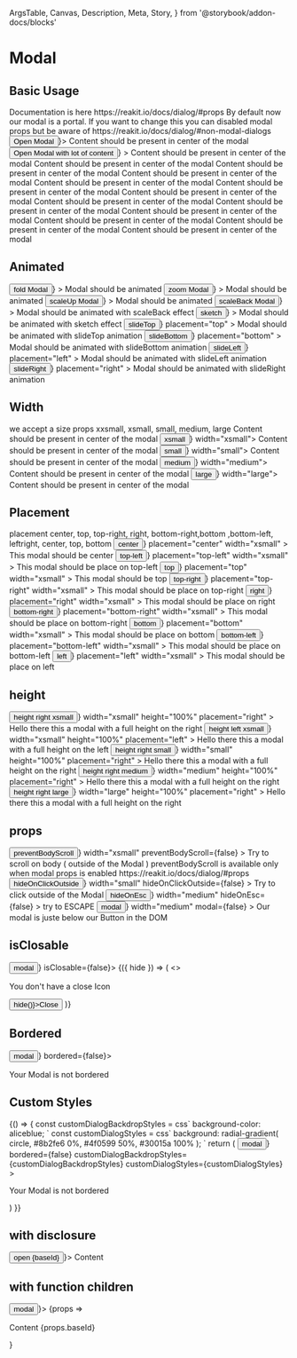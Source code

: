   ArgsTable,
  Canvas,
  Description,
  Meta,
  Story,
} from '@storybook/addon-docs/blocks'

<Meta title="Components/Modal" component={Modal} />

# Modal

## Basic Usage

<Description>
  Documentation is here https://reakit.io/docs/dialog/#props By default now our
  modal is a portal. If you want to change this you can disabled modal props but
  be aware of https://reakit.io/docs/dialog/#non-modal-dialogs
</Description>

<Canvas>
  <Story name="basic">
    <Modal disclosure={() => <Button>Open Modal</Button>}>
      <Box p={4}>Content should be present in center of the modal</Box>
    </Modal>
  </Story>
</Canvas>

<Canvas>
  <Story name="basic-with-much-content">
    <Modal
      animated
      animation="scaleUp"
      disclosure={() => <Button>Open Modal with lot of content</Button>}
    >
      <Box p={4}>Content should be present in center of the modal</Box>
      <Box p={4}>Content should be present in center of the modal</Box>
      <Box p={4}>Content should be present in center of the modal</Box>
      <Box p={4}>Content should be present in center of the modal</Box>
      <Box p={4}>Content should be present in center of the modal</Box>
      <Box p={4}>Content should be present in center of the modal</Box>
      <Box p={4}>Content should be present in center of the modal</Box>
      <Box p={4}>Content should be present in center of the modal</Box>
      <Box p={4}>Content should be present in center of the modal</Box>
      <Box p={4}>Content should be present in center of the modal</Box>
      <Box p={4}>Content should be present in center of the modal</Box>
      <Box p={4}>Content should be present in center of the modal</Box>
      <Box p={4}>Content should be present in center of the modal</Box>
    </Modal>
  </Story>
</Canvas>

## Animated

<Canvas>
  <Story name="animated fold">
    <Modal
      animated
      animation="fold"
      disclosure={() => <Button>fold Modal</Button>}
    >
      <Box p={4}>Modal should be animated</Box>
    </Modal>
  </Story>
  <Story name="animated zoom">
    <Modal
      animated
      animation="zoom"
      disclosure={() => <Button>zoom Modal</Button>}
    >
      <Box p={4}>Modal should be animated</Box>
    </Modal>
  </Story>
  <Story name="animated scaleUp">
    <Modal
      animated
      animation="scaleUp"
      disclosure={() => <Button>scaleUp Modal</Button>}
    >
      <Box p={4}>Modal should be animated</Box>
    </Modal>
  </Story>
  <Story name="animated scaleBack">
    <Modal
      animated
      animation="scaleBack"
      disclosure={() => <Button>scaleBack Modal</Button>}
    >
      <Box p={4}>Modal should be animated with scaleBack effect</Box>
    </Modal>
  </Story>
  <Story name="animated sketch">
    <Modal
      animated
      animation="sketch"
      disclosure={() => <Button>sketch</Button>}
    >
      <Box p={4}>Modal should be animated with sketch effect</Box>
    </Modal>
  </Story>
  <Story name="animated slideTop">
    <Modal
      animated
      animation="slideTop"
      disclosure={() => <Button>slideTop</Button>}
      placement="top"
    >
      <Box p={4}>Modal should be animated with slideTop animation</Box>
    </Modal>
  </Story>
  <Story name="animated slideBottom">
    <Modal
      animated
      animation="slideBottom"
      disclosure={() => <Button>slideBottom</Button>}
      placement="bottom"
    >
      <Box p={4}>Modal should be animated with slideBottom animation</Box>
    </Modal>
  </Story>
  <Story name="animated slideLeft">
    <Modal
      animated
      animation="slideLeft"
      disclosure={() => <Button>slideLeft</Button>}
      placement="left"
    >
      <Box p={4}>Modal should be animated with slideLeft animation</Box>
    </Modal>
  </Story>
  <Story name="animated slideRight">
    <Modal
      animated
      animation="slideRight"
      disclosure={() => <Button>slideRight</Button>}
      placement="right"
    >
      <Box p={4}>Modal should be animated with slideRight animation</Box>
    </Modal>
  </Story>
</Canvas>

## Width

<Description>
  we accept a size props xxsmall, xsmall, small, medium, large
</Description>

<Canvas>
  <Story name="Width xssmall">
    <Modal width="xxsmall">
      <Box p={4}>Content should be present in center of the modal</Box>
    </Modal>
  </Story>
  <Story name="Width xsmall">
    <Modal disclosure={() => <Button>xsmall</Button>} width="xsmall">
      <Box p={4}>Content should be present in center of the modal</Box>
    </Modal>
  </Story>
  <Story name="Width small">
    <Modal disclosure={() => <Button>small</Button>} width="small">
      <Box p={4}>Content should be present in center of the modal</Box>
    </Modal>
  </Story>
  <Story name="Width medium">
    <Modal disclosure={() => <Button>medium</Button>} width="medium">
      <Box p={4}>Content should be present in center of the modal</Box>
    </Modal>
  </Story>
  <Story name="Width large">
    <Modal disclosure={() => <Button>large</Button>} width="large">
      <Box p={4}>Content should be present in center of the modal</Box>
    </Modal>
  </Story>
</Canvas>

## Placement

<Description>
  placement center, top, top-right, right, bottom-right,bottom ,bottom-left,
  leftright, center, top, bottom
</Description>

<Canvas>
  <Story name="center">
    <Modal
      disclosure={() => <Button>center</Button>}
      placement="center"
      width="xsmall"
    >
      <Box p={4}>This modal should be center</Box>
    </Modal>
  </Story>
  <Story name="top-left">
    <Modal
      disclosure={() => <Button>top-left</Button>}
      placement="top-left"
      width="xsmall"
    >
      <Box p={4}>This modal should be place on top-left</Box>
    </Modal>
  </Story>
  <Story name="top">
    <Modal
      disclosure={() => <Button>top</Button>}
      placement="top"
      width="xsmall"
    >
      <Box p={4}>This modal should be top</Box>
    </Modal>
  </Story>
  <Story name="top-right">
    <Modal
      disclosure={() => <Button>top-right</Button>}
      placement="top-right"
      width="xsmall"
    >
      <Box p={4}>This modal should be place on top-right</Box>
    </Modal>
  </Story>
  <Story name="right">
    <Modal
      disclosure={() => <Button>right</Button>}
      placement="right"
      width="xsmall"
    >
      <Box p={4}>This modal should be place on right</Box>
    </Modal>
  </Story>
  <Story name="bottom-right">
    <Modal
      disclosure={() => <Button>bottom-right</Button>}
      placement="bottom-right"
      width="xsmall"
    >
      <Box p={4}>This modal should be place on bottom-right</Box>
    </Modal>
  </Story>
  <Story name="bottom">
    <Modal
      disclosure={() => <Button>bottom</Button>}
      placement="bottom"
      width="xsmall"
    >
      <Box p={4}>This modal should be place on bottom</Box>
    </Modal>
  </Story>
  <Story name="bottom-left">
    <Modal
      disclosure={() => <Button>bottom-left</Button>}
      placement="bottom-left"
      width="xsmall"
    >
      <Box p={4}>This modal should be place on bottom-left</Box>
    </Modal>
  </Story>
  <Story name="left">
    <Modal
      disclosure={() => <Button>left</Button>}
      placement="left"
      width="xsmall"
    >
      <Box p={4}>This modal should be place on left</Box>
    </Modal>
  </Story>
</Canvas>

## height

<Canvas>
  <Story name="height right xsmall">
    <Modal
      disclosure={() => <Button>height right xsmall</Button>}
      width="xsmall"
      height="100%"
      placement="right"
    >
      <Box p={4}>Hello there this a modal with a full height on the right</Box>
    </Modal>
  </Story>
  <Story name="height left xsmall">
    <Modal
      disclosure={() => <Button>height left xsmall</Button>}
      width="xsmall"
      height="100%"
      placement="left"
    >
      <Box p={4}>Hello there this a modal with a full height on the left</Box>
    </Modal>
  </Story>
  <Story name="height right small">
    <Modal
      disclosure={() => <Button>height right small</Button>}
      width="small"
      height="100%"
      placement="right"
    >
      <Box p={4}>Hello there this a modal with a full height on the right</Box>
    </Modal>
  </Story>
  <Story name="height right medium">
    <Modal
      disclosure={() => <Button>height right medium</Button>}
      width="medium"
      height="100%"
      placement="right"
    >
      <Box p={4}>Hello there this a modal with a full height on the right</Box>
    </Modal>
  </Story>
  <Story name="height right large">
    <Modal
      disclosure={() => <Button>height right large</Button>}
      width="large"
      height="100%"
      placement="right"
    >
      <Box p={4}>Hello there this a modal with a full height on the right</Box>
    </Modal>
  </Story>
</Canvas>

## props

<Canvas>
  <Story name="preventBodyScroll">
    <Modal
      disclosure={() => <Button>preventBodyScroll</Button>}
      width="xsmall"
      preventBodyScroll={false}
    >
      <Box p={4}>
        Try to scroll on body ( outside of the Modal ) preventBodyScroll is
        available only when modal props is enabled
        https://reakit.io/docs/dialog/#props
      </Box>
    </Modal>
  </Story>
  <Story name="hideOnClickOutside">
    <Modal
      disclosure={() => <Button>hideOnClickOutside</Button>}
      width="small"
      hideOnClickOutside={false}
    >
      <Box p={4}>Try to click outside of the Modal</Box>
    </Modal>
  </Story>
  <Story name="hideOnEsc">
    <Modal
      disclosure={() => <Button>hideOnEsc</Button>}
      width="medium"
      hideOnEsc={false}
    >
      <Box p={4}>try to ESCAPE</Box>
    </Modal>
  </Story>
  <Story name="modal">
    <Modal
      disclosure={() => <Button>modal</Button>}
      width="medium"
      modal={false}
    >
      <Box p={4}>Our modal is juste below our Button in the DOM </Box>
    </Modal>
  </Story>
</Canvas>

## isClosable

<Canvas>
  <Story name="isClosable">
    <Modal disclosure={() => <Button>modal</Button>} isClosable={false}>
      {({ hide }) => (
        <>
          <p>You don&apos;t have a close Icon</p>
          <Button onClick={() => hide()}>Close</Button>
        </>
      )}
    </Modal>
  </Story>
</Canvas>

## Bordered

<Canvas>
  <Story name="bordered">
    <Modal disclosure={() => <Button>modal</Button>} bordered={false}>
      <p>Your Modal is not bordered</p>
    </Modal>
  </Story>
</Canvas>

## Custom Styles

<Canvas>
  <Story name="custom style">
    {() => {
      const customDialogBackdropStyles = css`
        background-color: aliceblue;
      `
      const customDialogStyles = css`
        background: radial-gradient(
          circle,
          #8b2fe6 0%,
          #4f0599 50%,
          #30015a 100%
        );
      `
      return (
        <Modal
          disclosure={() => <Button>modal</Button>}
          bordered={false}
          customDialogBackdropStyles={customDialogBackdropStyles}
          customDialogStyles={customDialogStyles}
        >
          <p>Your Modal is not bordered</p>
        </Modal>
      )
    }}
  </Story>
</Canvas>

## with disclosure

<Canvas>
  <Story name="disclosure">
    <Modal disclosure={({ baseId }) => <Button> open {baseId} </Button>}>
      Content
    </Modal>
  </Story>
</Canvas>

## with function children

<Canvas>
  <Story name="children function">
    <Modal disclosure={() => <Button>modal</Button>}>
      {props => <p>Content {props.baseId} </p>}
    </Modal>
  </Story>
</Canvas>

<ArgsTable of={Modal} />
